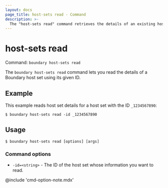 ```yaml
---
layout: docs
page_title: host-sets read - Command
description: >-
  The "host-sets read" command retrieves the details of an existing host set resource for the given ID.
---
```


# host-sets read

Command: `boundary host-sets read`

The `boundary host-sets read` command lets you read the details of a Boundary host set using its given ID.

## Example

This example reads host set details for a host set with the ID `_1234567890`:

```shell-session
$ boundary host-sets read -id _1234567890
```

## Usage

<CodeBlockConfig hideClipboard>

```shell-session
$ boundary host-sets read [options] [args]
```

</CodeBlockConfig>

### Command options

- `-id=<string>` - The ID of the host set whose information you want to read.

@include 'cmd-option-note.mdx'